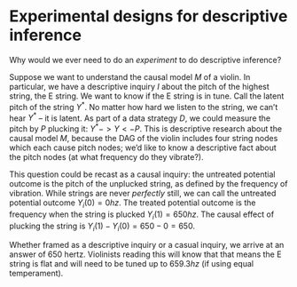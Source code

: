 # Experimental designs for descriptive inference

Why would we ever need to do an *experiment* to do descriptive inference?

Suppose we want to understand the causal model *M* of a violin. In particular, we have a descriptive inquiry *I* about the pitch of the highest string, the E string. We want to know if the E string is in tune. Call the latent pitch of the string $Y^*$. No matter how hard we listen to the string, we can't hear $Y^*$ -- it is latent. As part of a data strategy $D$, we could measure the pitch by $P$ plucking it: $Y^* -> Y <- P$. This is descriptive research about the causal model $M$, because the DAG of the violin includes four string nodes which each cause pitch nodes; we'd like to know a descriptive fact about the pitch nodes (at what frequency do they vibrate?).

This question could be recast as a causal inquiry: the untreated potential outcome is the pitch of the unplucked string, as defined by the frequency of vibration. While strings are never *perfectly* still, we can call the untreated potential outcome $Y_i(0) = 0hz$. The treated potential outcome is the frequency when the string is plucked $Y_i(1) = 650hz$. The causal effect of plucking the string is $Y_i(1) - Y_i(0) = 650 - 0 = 650$. 

Whether framed as a descriptive inquiry or a casual inquiry, we arrive at an answer of 650 hertz. Violinists reading this will know that that means the E string is flat and will need to be tuned up to $659.3hz$ (if using equal temperament).

<!-- rewrite to be about how we talked about experimental causal for studying causal *inquiries* but we can also use experiments to study descriptive *inquiries*. two points: (1) sometimes you can redefine tau_i into a latent variable y^* - I define a person who descriminates whose y(white) = 1 and y(black) = 0; I define a person who has the sensitive trait as someone who has y1 = J+1 and y0 = yoasidfjoij. (2) you could be interested in hte mean(y1) - mean(y0) as a descriptive quantity: how frequently to white people get them job compared to how frequently black people do; how frequently do women candidates get elected compared to similar male candidates. you could cast them as causal questions, but these inquiries differ in that there is ALSO a way to write them as descirptive inquiries -->